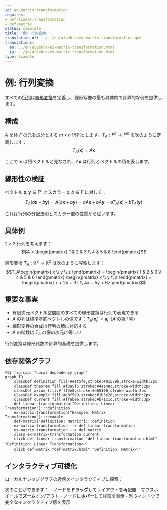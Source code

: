 ```yaml
---
id: ex-matrix-transformation
requires:
- def-linear-transformation
- def-matrix
status: complete
title: '例: 行列変換'
translation_of: ../../en/algebra/ex-matrix-transformation.qmd
translations:
  en: ../en/algebra/ex-matrix-transformation.html
  ja: ../ja/algebra/ex-matrix-transformation.html
type: Example
---
```


# 例: 行列変換 {#ex-matrix-transformation}

すべての[行列](def-matrix.qmd)は[線形変換](def-linear-transformation.qmd)を定義し、線形写像の最も具体的で計算的な例を提供します。

## 構成

$A$ を体 $F$ の元を成分とする $m \times n$ 行列とします。$T_A: F^n \to F^m$ を次のように定義します：
$$T_A(\mathbf{x}) = A\mathbf{x}$$

ここで $\mathbf{x}$ は列ベクトルと見なされ、$A\mathbf{x}$ は行列とベクトルの積を表します。

## 線形性の検証

ベクトル $\mathbf{x}, \mathbf{y} \in F^n$ とスカラー $a, b \in F$ に対して：

$$T_A(a\mathbf{x} + b\mathbf{y}) = A(a\mathbf{x} + b\mathbf{y}) = aA\mathbf{x} + bA\mathbf{y} = aT_A(\mathbf{x}) + bT_A(\mathbf{y})$$

これは行列の分配法則とスカラー倍の性質から従います。

## 具体例

$2 \times 3$ 行列を考えます：
$$A = \begin{pmatrix} 1 & 2 & 3 \\ 4 & 5 & 6 \end{pmatrix}$$

線形変換 $T_A: \mathbb{R}^3 \to \mathbb{R}^2$ は次のように写像します：
$$T_A\begin{pmatrix} x \\ y \\ z \end{pmatrix} = \begin{pmatrix} 1 & 2 & 3 \\ 4 & 5 & 6 \end{pmatrix} \begin{pmatrix} x \\ y \\ z \end{pmatrix} = \begin{pmatrix} x + 2y + 3z \\ 4x + 5y + 6z \end{pmatrix}$$

## 重要な事実

- 有限次元ベクトル空間間のすべての線形変換は行列で表現できる
- $A$ の列は標準基底ベクトルの像です：$T_A(\mathbf{e}_i) = \mathbf{a}_i$（$A$ の第 $i$ 列）
- 線形変換の合成は行列の積に対応する
- $A$ の階数は $T_A$ の像の次元に等しい

行列変換は線形代数の計算的基礎を提供します。

## 依存関係グラフ

```mermaid
%%| fig-cap: "Local dependency graph"
graph TD
    classDef definition fill:#e1f5fe,stroke:#01579b,stroke-width:2px
    classDef theorem fill:#f3e5f5,stroke:#4a148c,stroke-width:2px
    classDef axiom fill:#fff3e0,stroke:#e65100,stroke-width:2px
    classDef example fill:#e8f5e9,stroke:#1b5e20,stroke-width:2px
    classDef current fill:#ffebee,stroke:#b71c1c,stroke-width:3px
    def-linear-transformation["Definition: Linear Transformation"]:::definition
    ex-matrix-transformation["Example: Matrix Transformation"]:::example
    def-matrix["Definition: Matrix"]:::definition
    ex-matrix-transformation --> def-linear-transformation
    ex-matrix-transformation --> def-matrix
    class ex-matrix-transformation current
    click def-linear-transformation "def-linear-transformation.html" "Definition: Linear Transformationへ"
    click def-matrix "def-matrix.html" "Definition: Matrixへ"
```

## インタラクティブ可視化

ローカルナレッジグラフの近傍をインタラクティブに探索：

::: {.graph-viz data-id="ex-matrix-transformation" data-width="700" data-height="500"}
:::

次のことができます：
- ノードを**ドラッグ**してレイアウトを再配置
- マウスホイールで**ズーム**イン/アウト
- ノードに**ホバー**して詳細を表示
- [別ウィンドウ](../../output/interactive/ex-matrix-transformation.html){target="_blank"}で完全なインタラクティブ版を表示
